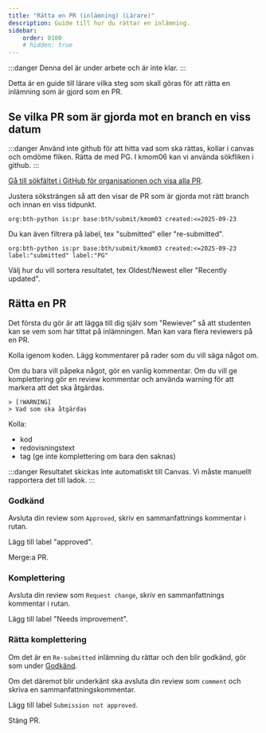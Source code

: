 ```yaml
---
title: "Rätta en PR (inlämning) (Lärare)" 
description: Guide till hur du rättar en inlämning.
sidebar:
    order: 0100
    # hidden: true
---
```



:::danger
Denna del är under arbete och är inte klar.
:::

Detta är en guide till lärare vilka steg som skall göras för att rätta en inlämning som är gjord som en PR.



## Se vilka PR som är gjorda mot en branch en viss datum

:::danger
Använd inte github för att hitta vad som ska rättas, kollar i canvas och omdöme fliken. Rätta de med PG.
I kmom06 kan vi använda sökfliken i github.
:::

[Gå till sökfältet i GitHub för organisationen och visa alla PR](https://github.com/search?q=org%3Abth-python+is%3Apr&type=pullrequests).

Justera söksträngen så att den visar de PR som är gjorda mot rätt branch och innan en viss tidpunkt.

```console
org:bth-python is:pr base:bth/submit/kmom03 created:<=2025-09-23
```

Du kan även filtrera på label, tex "submitted" eller "re-submitted".

```console
org:bth-python is:pr base:bth/submit/kmom03 created:<=2025-09-23 label:"submitted" label:"PG"
```

Välj hur du vill sortera resultatet, tex Oldest/Newest eller "Recently updated".



## Rätta en PR

Det första du gör är att lägga till dig själv som "Rewiever" så att studenten kan se vem som har tittat på inlämningen. Man kan vara flera reviewers på en PR.

Kolla igenom koden. Lägg kommentarer på rader som du vill säga något om.

Om du bara vill påpeka något, gör en vanlig kommentar. Om du vill ge komplettering gör en review kommentar och använda warning för att markera att det ska åtgärdas.

```
> [!WARNING]
> Vad som ska åtgärdas
```

Kolla:
- kod
- redovisningstext
- tag (ge inte komplettering om bara den saknas)


:::danger
Resultatet skickas inte automatiskt till Canvas. Vi måste manuellt rapportera det till ladok.
:::

### Godkänd

Avsluta din review som `Approved`, skriv en sammanfattnings kommentar i rutan.

Lägg till label "approved".

Merge:a PR.



### Komplettering 

Avsluta din review som `Request change`, skriv en sammanfattnings kommentar i rutan.

Lägg till label "Needs improvement".


### Rätta komplettering

Om det är en `Re-submitted` inlämning du rättar och den blir godkänd, gör som under [Godkänd](#godkänd).

Om det däremot blir underkänt ska avsluta din review som `comment` och skriva en sammanfattningskommentar.

Lägg till label `Submission not approved`.

Stäng PR.
